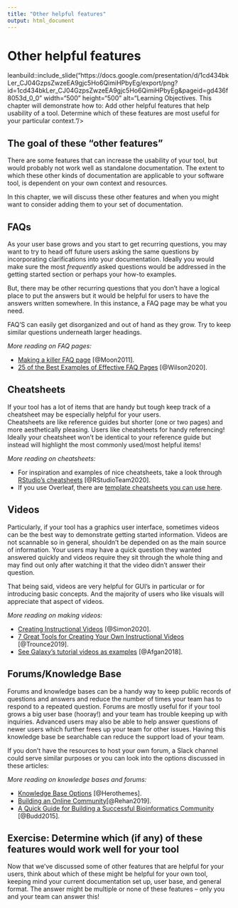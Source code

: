 ```yaml
---
title: "Other helpful features"
output: html_document
---
```


# Other helpful features

leanbuild::include_slide("https://docs.google.com/presentation/d/1cd434bkLer_CJ04GzpsZwzeEA9gjc5Ho6QimiHPbyEg/export/png?id=1cd434bkLer_CJ04GzpsZwzeEA9gjc5Ho6QimiHPbyEg&pageid=gd436f8053d_0_0" width="500" height="500" alt="Learning Objectives. This chapter will demonstrate how to: Add other helpful features that help usability of a tool. Determine which of these features are most useful for your particular context."/>

## The goal of these "other features"

There are some features that can increase the usability of your tool, but would probably not work well as standalone documentation.
The extent to which these other kinds of documentation are applicable to your software tool, is dependent on your own context and resources.

In this chapter, we will discuss these other features and when you might want to consider adding them to your set of documentation.

## FAQs

As your user base grows and you start to get recurring questions, you may want to try to head off future users asking the same questions by incorporating clarifications into your documentation.
Ideally you would make sure the most _frequently_ asked questions would be addressed in the getting started section or perhaps your how-to examples.

But, there may be other recurring questions that you don't have a logical place to put the answers but it would be helpful for users to have the answers written somewhere.
In this instance, a FAQ page may be what you need.

FAQ'S can easily get disorganized and out of hand as they grow.
Try to keep similar questions underneath larger headings.

_More reading on FAQ pages:_  

- [Making a killer FAQ page](https://www.socialmediatoday.com/content/10-tips-creating-killer-faq-page) [@Moon2011].
- [25 of the Best Examples of Effective FAQ Pages](https://www.searchenginejournal.com/best-faq-page-examples/267709/) [@Wilson2020].

## Cheatsheets

If your tool has a lot of items that are handy but tough keep track of a cheatsheet may be especially helpful for your users.  
Cheatsheets are like reference guides but shorter (one or two pages) and more aesthetically pleasing.
Users like cheatsheets for handy referencing!
Ideally your cheatsheet won't be identical to your reference guide but instead will highlight the most commonly used/most helpful items!

_More reading on cheatsheets:_

- For inspiration and examples of nice cheatsheets, take a look through [RStudio's cheatsheets](https://www.rstudio.com/resources/cheatsheets/) [@RStudioTeam2020].
- If you use Overleaf, there are [template cheatsheets you can use here](https://www.overleaf.com/gallery/tagged/cheat-sheet).

## Videos

Particularly, if your tool has a graphics user interface, sometimes videos can be the best way to demonstrate getting started information.
Videos are not scannable so in general, shouldn't be depended on as the main source of information.
Your users may have a quick question they wanted answered quickly and videos require they sit through the whole thing and may find out only after watching it that the video didn't answer their question.

That being said, videos are very helpful for GUI's in particular or for introducing basic concepts.
And the majority of users who like visuals will appreciate that aspect of videos.

_More reading on making videos:_

- [Creating Instructional Videos](https://www.techsmith.com/blog/instructional-videos/) [@Simon2020].
- [7 Great Tools for Creating Your Own Instructional Videos](https://helpdeskgeek.com/free-tools-review/7-great-tools-for-creating-your-own-video-tutorials/) [@Trounce2019].
- [See Galaxy's tutorial videos as examples](https://training.galaxyproject.org/training-material/topics/introduction/) [@Afgan2018].

## Forums/Knowledge Base

Forums and knowledge bases can be a handy way to keep public records of questions and answers and reduce the number of times your team has to respond to a repeated question.
Forums are mostly useful for if your tool grows a big user base (hooray!) and your team has trouble keeping up with inquiries.
Advanced users may also be able to help answer questions of newer users which further frees up your team for other issues.
Having this knowledge base be searchable can reduce the support load of your team.  

If you don't have the resources to host your own forum, a Slack channel could serve similar purposes or you can look into the options discussed in these articles:

_More reading on knowledge bases and forums:_

- [Knowledge Base Options](https://herothemes.com/blog/best-knowledge-base-software/) [@Herothemes].
- [Building an Online Community](https://geekflare.com/online-community-software/)[@Rehan2019].
- [A Quick Guide for Building a Successful Bioinformatics Community](https://journals.plos.org/ploscompbiol/article?id=10.1371/journal.pcbi.1003972) [@Budd2015].

## Exercise: Determine which (if any) of these features would work well for your tool

Now that we've discussed some of other features that are helpful for your users, think about which of these might be helpful for your own tool, keeping mind your current documentation set up, user base, and general format.
The answer might be multiple or none of these features -- only you and your team can answer this!
